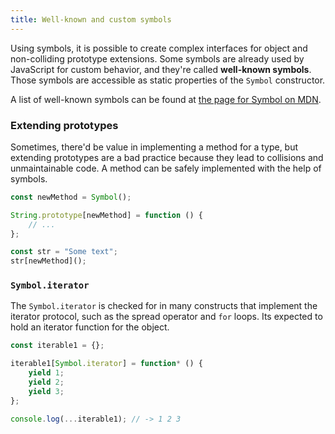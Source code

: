 ```yaml
---
title: Well-known and custom symbols
---
```


Using symbols, it is possible to create complex interfaces for object and non-colliding prototype extensions. Some symbols are already used by JavaScript for custom behavior, and they're called **well-known symbols**. Those symbols are accessible as static properties of the `Symbol` constructor.

A list of well-known symbols can be found at [the page for Symbol on MDN](https://developer.mozilla.org/en-US/docs/Web/JavaScript/Reference/Global_Objects/Symbol#static_properties).

### Extending prototypes

Sometimes, there'd be value in implementing a method for a type, but extending prototypes are a bad practice because they lead to collisions and unmaintainable code. A method can be safely implemented with the help of symbols.

```js
const newMethod = Symbol();

String.prototype[newMethod] = function () {
    // ...
};

const str = "Some text";
str[newMethod]();
```

### `Symbol.iterator`

The `Symbol.iterator` is checked for in many constructs that implement the iterator protocol, such as the spread operator and `for` loops. Its expected to hold an iterator function for the object.

```js
const iterable1 = {};

iterable1[Symbol.iterator] = function* () {
    yield 1;
    yield 2;
    yield 3;
};

console.log(...iterable1); // -> 1 2 3
```

